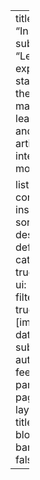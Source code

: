 
---
title: "Insights"
subtitle: "Let's explore state-of-the-art machine learning and artificial intelligence models!"

listing:
  contents: insights
  sort: "date desc"
  type: default
  categories: true
  sort-ui: true
  filter-ui: true
  fields: [image, date, title, subtitle, author]
  feed:
    type: partial
page-layout: full
title-block-banner: false

---

